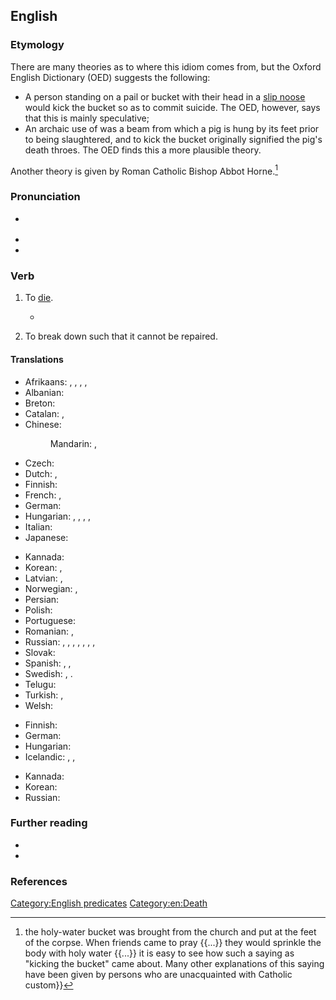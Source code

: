 ==English==
{{was wotd|2007|December|6}}

===Etymology===
There are many theories as to where this idiom comes from, but the Oxford English Dictionary (OED) suggests the following:
* A person standing on a pail or bucket with their head in a [[slip noose]] would kick the bucket so as to commit suicide. The OED, however, says that this is mainly speculative;
* An archaic use of {{m|en|bucket}} was a beam from which a pig is hung by its feet prior to being slaughtered, and to kick the bucket originally signified the pig's death throes. The OED finds this a more plausible theory.

Another theory is given by Roman Catholic Bishop Abbot Horne.<ref>{{cite-book|en|title=Relics of Popery|author=Abbot Horne|publisher=Catholic Truth Society London|year=1949|page=6|passage=After death, when a body had been laid out, {{...}} the holy-water bucket was brought from the church and put at the feet of the corpse. When friends came to pray {{...}} they would sprinkle the body with holy water {{...}} it is easy to see how such a saying as "kicking the bucket" came about. Many other explanations of this saying have been given by persons who are unacquainted with Catholic custom}}</ref>

===Pronunciation===
* {{a|RP|US}} {{IPA|en|/ˈkɪk ðə ˈbʌkɪt/}}
* {{audio|en|en-us-kick the bucket.ogg|Audio (US)}}
* {{audio|en|en-au-kick the bucket.ogg|Audio (AU)}}

===Verb===
{{en-verb|*}}

# {{lb|en|idiomatic|euphemistic|colloquial|humorous}} To [[die]].
#: {{syn|en|bite the dust|buy the farm|Thesaurus:die}}
#: {{ux|en|The old horse finally '''kicked the bucket'''.}}
#* {{quote-web|en|quotee={{w|Jan Morris}}|author=Sam Jordison|url=http://www.theguardian.com/books/booksblog/2015/apr/22/jan-morris-talks-about-venice|title=Jan Morris talks about Venice|date=2015-04-22|work=The Guardian|passage=My posthumous book Allegorizings, which will go to press in London and New York the minute I '''kick the bucket''', is loosely governed by my growing conviction that almost nothing in life is only what it seems. It contains nothing revelatory at all.}}
# {{lb|en|idiomatic|colloquial|of a machine}} To break down such that it cannot be repaired.
#: {{ux|en|I think my sewing machine has '''kicked the bucket'''.}}

====Translations====
{{trans-top|to die}}
* Afrikaans: {{t|af|skop die emmer|lit=kick the bucket}}, {{t|af|gee die gees|lit=give up the ghost}}, {{t|af|steek die lepel in die dak|lit=stick the spoon into the roof}}, {{t|af|gaan bokveld toe|lit=go to the buck/goat field}}, {{t|af|verwissel die tydelike met die ewige|lit=exchange the temporary for the eternal}}
* Albanian: {{t|sq|drodhi këmbën|lit=twitched the leg}}
* Breton: {{t+|br|lipat e loa|lit=to lick one's spoon}}
* Catalan: {{t|ca|estirar la pota|lit=stretch the leg}}, {{t+|ca|dinyar-la}}
* Chinese:
*: Mandarin: {{t+|cmn|翹辮子|sc=Hani}}, {{t+|cmn|翘辫子|tr=qiào biànzi|sc=Hani|lit=raise the plait}}
* Czech: {{t+|cs|zaklepat bačkorama|lit=to clap a pair of slippers}}
* Dutch: {{t|nl|de pijp uit gaan}}, {{t|nl|het loodje leggen|lit=lay the lot}}
* Finnish: {{t+|fi|potkaista tyhjää|lit=to kick a void}}
* French: {{t+|fr|passer l'arme à gauche|lit=pass the weapon to the left}}, {{t+|fr|casser sa pipe|lit=to break one's smoking}}
* German: {{t+|de|den Löffel abgeben|lit=give away the spoon}}
* Hungarian: {{t+|hu|elpatkol}}, {{t|hu|felrúgja a gyertyát}}, {{t|hu|beadja a kulcsot}}, {{t|hu|feldobja a bakancsot}}, {{t|hu|feldobja a talpát}}
* Italian: {{t|it|tirare le cuoia}}
* Japanese: {{t|ja|くたばる|tr=kutabaru}}
{{trans-mid}}
* Kannada: {{t+|kn|ಸಾಯು|sc=Knda}}
* Korean: {{t+|ko|죽다}}, {{t+|ko|뻗다|lit=stretch out}}
* Latvian: {{t|lv|atdot galus|lit=give up the ends}}, {{t|lv|nolikt karoti|lit=put down the spoon}}
* Norwegian: {{t+|no|legge inn årene|lit=pull one's oars in}}, {{t+|no|gå i pennalet|lit=hit the pencil-box}}
* Persian: {{t|fa|ریق رحمت را سر کشیدن|tr=riq-e rahmat râ sar kešidan}}
* Polish: {{t+|pl|kopnąć w kalendarz|pf}}
* Portuguese: {{t+|pt|bater as botas|lit=beat one's boots}}
* Romanian: {{t|ro|da colțul|lit=turn around the corner}}, {{t|ro|da ortul popii|lit=pay a coin to the priest}}
* Russian: {{t+|ru|сыгра́ть в я́щик|lit=play into the casket}}, {{t+|ru|почить в бозе|lit=sleep in God}} {{q|solemn or ironical}}, {{t+|ru|преставиться}}, {{t+|ru|приказа́ть до́лго жить|lit=order to live long}}, {{t+|ru|откинуть копыта|lit=throw away the hooves}}, {{t+|ru|протяну́ть ноги|lit=stretch the legs}}, {{t+|ru|дать ду́ба|lit=give some oak}}, {{t|ru|коньки́ отбро́сить|lit=throw away the skates}}
* Slovak: {{t|sk|otrčiť kopytá}}
* Spanish: {{t+|es|estirar la pata|lit=stretch the leg}}, {{t|es|colgar los guayos|lit=hang the football shoes}}, {{t|es|irse al otro barrio}}
* Swedish: {{t|sv|kila runt hörnet|lit=go around the corner}}, {{t+|sv|ta ner skylten|lit=take the sign down}}.
* Telugu: {{t|te|బాల్చీ తన్ను}}
* Turkish: {{t|tr|mezarı boylamak}}, {{t+|tr|nalları dikmek}}
* Welsh: {{t|cy|cicio'r bwced|lit=kick the bucket}}
{{trans-bottom}}

{{trans-top|to break down beyond repair}}
* Finnish: {{t|fi|[[hajota]] [[lopullisesti]]}}
* German: {{t|de|endgültig im Eimer sein}}
* Hungarian: {{t|hu|beadja a kulcsot}}
* Icelandic: {{t|is|eyðilegjast}}, {{t+|is|deyja}}, {{t|is|drepast}}
{{trans-mid}}
* Kannada: {{t|kn|ಸರಿಪಡಿಸಲಾಗದಷ್ಟು ಹಾಳಾದ|sc=Knda}}
* Korean: {{t|ko|고장나다}}
* Russian: {{t+|ru|накрыться медным тазом}}
{{trans-bottom}}

===Further reading===
* {{R:Phrase Finder|url=kick-the-bucket}}
* {{R:World Wide Words|url=qa/qa-kic1}}

===References===
<references/>

[[Category:English predicates]]
[[Category:en:Death]]